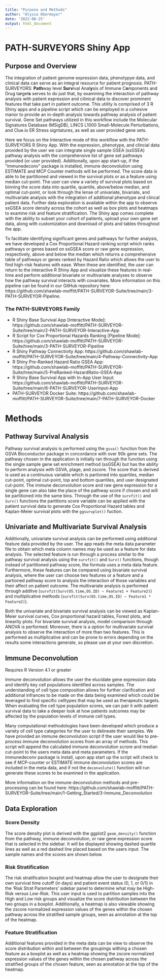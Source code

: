 ```yaml
---
title: "Purpose and Methods"
author: "Alyssa Obermayer"
date: '2022-08-25'
output: html_document
---
```



# PATH-SURVEYORS Shiny App

## Purpose and Overview

The integration of patient genome expression data, phenotypye data, and clinical data can serve as an integral resource for patient prognosis. PATH-SURVEYORS: **Path**way level **Surv**ival Anal**y**sis of Immune C**o**mponents and Drug ta**r**get**s** serves to do just that, by examining the interaction of pathway analysis with patient expression and cilinical data to discover prominent features that take part in patient outcome. This utility is comprised of 3 R Shiny apps and a pipeline script which can be employed in a cohesive manor to provide an in-depth analysis towards pathway analysis of patient survival. Gene Set pathways utilized in this workflow include the Molecular Signatures Database (MSigDB), LINCS L1000 Small-Molecule Perturbations, and Clue.io ER Stress signtatures, as well as user provided gene sets. 

Here we focus on the Interactive mode of this workflow with the PATH-SURVEYORS R Shiny App. With the expression, phenotype, and clincial data provided by the user we can integrate single sample GSEA (ssGSEA) pathway analysis with the comprehensive list of gene set pathways provided (or user provided). Additionally, upon app start-up, if the "immunedeconv" package is installed, immune deconvolution using ESTIMATE and MCP Counter methods will be performed. The score data is able to be partitioned and viewed in the survival plots or as a feature using median cut-point. The user can view a variety of survival plots based on binning the score data into quartile, quantile, above/below median, and optimal cut-point, or look through the lense of univariate, bivariate, and multivariate analysis with the integration of additional phenotype and clincal patient data. Further data exploration is available within the app to observe ssGSEA score density across the cohort as well as box plots and heatmaps to examine risk and feature stratification. The Shiny app comes complete with the ability to subset your cohort of patients, upload your own gene set data, along with customization and download of plots and tables throughout the app.

To facilitate identifying significant genes and pathways for further analysis, we have developed a Cox Proportional Hazard ranking script which ranks pathways or genes based on ssGSEA score or raw gene expression, respectively, above and below the median which returns a comprehensive table of pathways or genes ranked by Hazard Ratio which allows the user to find high-risk features with ease. When these are identified, the user can return to the interactive R Shiny App and visualize these features in real-time and perform additional bivariate or multivariate analyses to observe how the pathway survival interacts with covariates. More information on this pipeline can be found in our GitHub repository here: https://github.com/shawlab-moffitt/PATH-SURVEYOR-Suite/tree/main/3-PATH-SURVEYOR-Pipeline.

### The PATH-SURVEYORS Family

* R Shiny Base Survival App [Interactive Mode]: https://github.com/shawlab-moffitt/PATH-SURVEYOR-Suite/tree/main/2-PATH-SURVEYOR-Interactive-App
* R Script for Cox Proportional Hazards Ranking [Pipeline Mode]: https://github.com/shawlab-moffitt/PATH-SURVEYOR-Suite/tree/main/3-PATH-SURVEYOR-Pipeline
* R Shiny Pathway Connectivity App: https://github.com/shawlab-moffitt/PATH-SURVEYOR-Suite/tree/main/4-Pathway-Connectivity-App
* R Shiny Pre-Ranked Hazard Ratio GSEA App: https://github.com/shawlab-moffitt/PATH-SURVEYOR-Suite/tree/main/5-PreRanked-HazardRatio-GSEA-App
* R Shiny Base Survival App with In-App User Input: https://github.com/shawlab-moffitt/PATH-SURVEYOR-Suite/tree/main/6-PATH-SURVEYOR-UserInput-App
* PATH-SURVEYOR Docker Suite: https://github.com/shawlab-moffitt/PATH-SURVEYOR-Suite/tree/main/7-PATH-SURVEYOR-Docker


# Methods

## Pathway Survival Analysis

Pathway survival analysis is performed using the `gsva()` function from the GSVA Bioconductor package in concordance with over 90k gene sets. The pathway chosen in the application is initially ran through the function using the single sample gene set enrichment method (ssGSEA) but has the ability to perform analysis with GSVA, plage, and zscore. The score that is derived is used as a continuous variable which is partioned into quartiles, median cut-point, optimal cut-point, top and bottom quantiles, and user designated cut-point. The immune deconvolution score and raw gene expression for a single gene can also take the place of the pathway score if chosen and will be partitioned into the same bins. Through the use of the `survfit()` and `Surv()` functions the partitions score variable can be applied with the patient survival data to generate Cox Proportional Hazard tables and Kaplan-Meier survival plots with the `ggsurvplot()` fuction.

## Univariate and Multivariate Survival Analysis

Additionally, univariate survival analysis can be performed using additional feature data provided by the user. The app reads the meta data parameter file to obtain which meta column names may be used as a feature for data analysis. The selected feature is run through a process similar to the pathway survival analysis using the `survfit()` and `Surv()` functions, though instead of partitioned pathway score, the formula uses a meta data feature. Furthermore, these features can be compared using bivariate survival analysis, where the user can choose two features or a feature and a partioned pathway score to analysis the interaction of those variables and their affect on patient outcome. The multivariate analysis is performed through additve (`survfit(Surv(OS.time,OS.ID) ~ Feature1 + Feature2)`) and multiplicative methods (`survfit(Surv(OS.time,OS.ID) ~ Feature1 * Feature2)`).

Both the univariate and bivariate survival analysis can be viewed as Kaplan-Meier survival curves, Cox proportional hazard tables, Forest plots, and linearity plots. For bivariate survival analysis, model comparison through ANOVA is performed. Moreover, there is a option for multivariate survival analysis to observe the interaction of more than two features. This is performed as multiplicative and can be prone to errors depending on the results some interactions generate, so please use at your own discretion.


## Immune Deconvolution

Requires R Version 4.1 or greater

Immune deconvolution allows the user the elucidate gene expression data and identify key cell populations identified across samples. The understanding of cell type composition allows for further clarification and additional infrances to be made on the data being examined which could be leveraged to find specific celltypes that may be used as therapeutic targets. When evaluating the cell type population scores, we can pair it with patient survival data to take a deeper look at how patients outcomes may be affected by the population levels of immune cell types.

Many computational methodologies have been developed which produce a variety of cell type categories for the user to delineate their samples. We have provided an immune deconvolution script if the user would like to pre-process immune deconvolution scores from an array of methods. This script will append the calculated immune deconvolution scrore and median cut-point to the users meta data and meta parameters. If the immunedeconv package is install, upon app start up the script will check to see if MCP-counter or ESTIMATE immune deconvolution scores are included in the meta data, and if not the `deconvolute()` function will run generate these scores to be examined in the application. 

More information on the immune deconvolution methods and pre-processing can be found here: https://github.com/shawlab-moffitt/PATH-SURVEYOR-Suite/tree/main/1-Getting_Started/3-Immune_Deconvolution


## Data Exploration

### Score Density

The score density plot is derived with the ggplot2 `geom_density()` function from the pathway, immune deconvolution, or raw gene expression score that is selected in the sidebar. It will be displayed showing dashed quartile lines as well as a red dashed line placed based on the users input. The sample names and the scores are shown below.

### Risk Stratification

The risk stratification boxplot and heatmap allow the user to designate their own survival time cutoff (in days) and patient event status (0, 1, or 0/1) in the 'Risk Strat Parameters' sidebar panel to determine what may be High-Risk versus Low-Risk. This user input is used to partition samples into the High and Low risk groups and visualize the score distribution between the two groups in a boxplot. Additionally, a heatmap is also viewable showing the zscore normalized expression values of the genes within the chosen pathway across the stratified sample groups, seen as annotation at the top of the heatmap.

### Feature Stratification

Additional features provided in the meta data can be view to observe the score distribution within and between the groupings withing a chosen feature as a boxplot as well as a heatmap showing the zscore normalized expression values of the genes within the chosen pathway across the stratified groups of the chosen feature, seen as annotation at the top of the heatmap.






